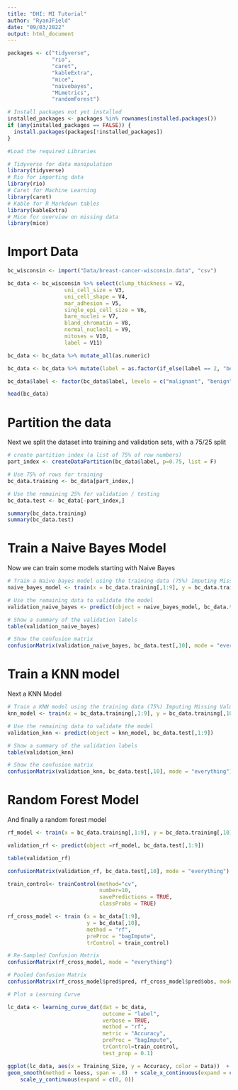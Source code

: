 ```yaml
---
title: "DHI: MI Tutorial"
author: "RyanJField"
date: "09/03/2022"
output: html_document
---
```

  
```r

packages <- c("tidyverse",
              "rio",
              "caret",
              "kableExtra",
              "mice",
              "naivebayes",
              "MLmetrics",
              "randomForest")

# Install packages not yet installed
installed_packages <- packages %in% rownames(installed.packages())
if (any(installed_packages == FALSE)) {
  install.packages(packages[!installed_packages])
}

#Load the required Libraries

# Tidyverse for data manipulation
library(tidyverse)
# Rio for importing data
library(rio)
# Caret for Machine Learning
library(caret)
# Kable for R Markdown tables
library(kableExtra)
# Mice for overview on missing data
library(mice)

```

# Import Data
```r

bc_wisconsin <- import("Data/breast-cancer-wisconsin.data", "csv")

bc_data <- bc_wisconsin %>% select(clump_thickness = V2,
                  uni_cell_size = V3,
                  uni_cell_shape = V4,
                  mar_adhesion = V5,
                  single_epi_cell_size = V6,
                  bare_nuclei = V7,
                  bland_chromatin = V8,
                  normal_nucleoli = V9,
                  mitoses = V10,
                  label = V11)

bc_data <- bc_data %>% mutate_all(as.numeric)

bc_data <- bc_data %>% mutate(label = as.factor(if_else(label == 2, "benign", "malignant")))

bc_data$label <- factor(bc_data$label, levels = c("malignant", "benign"))

head(bc_data)


```

# Partition the data
Next we split the dataset into training and validation sets, with a 75/25 split
```r
# create partition index (a list of 75% of row numbers)
part_index <- createDataPartition(bc_data$label, p=0.75, list = F)

# Use 75% of rows for training
bc_data.training <- bc_data[part_index,]

# Use the remaining 25% for validation / testing
bc_data.test <- bc_data[-part_index,]

summary(bc_data.training)
summary(bc_data.test)

```

# Train a Naive Bayes Model
Now we can train some models starting with Naive Bayes
```r

# Train a Naive bayes model using the training data (75%) Imputing Missing Values using bagImpute
naive_bayes_model <- train(x = bc_data.training[,1:9], y = bc_data.training[,10], method = 'naive_bayes', preProc = "bagImpute")

# Use the remaining data to validate the model
validation_naive_bayes <- predict(object = naive_bayes_model, bc_data.test[,1:9])

# Show a summary of the validation labels
table(validation_naive_bayes)

# Show the confusion matrix
confusionMatrix(validation_naive_bayes, bc_data.test[,10], mode = "everything")

```

# Train a KNN model
Next a KNN Model
```r

# Train a KNN model using the training data (75%) Imputing Missing Values using bagImpute
knn_model <- train(x = bc_data.training[,1:9], y = bc_data.training[,10], method = 'knn', preProc = c("center", "scale", "bagImpute"))

# Use the remaining data to validate the model
validation_knn <- predict(object = knn_model, bc_data.test[,1:9])

# Show a summary of the validation labels
table(validation_knn)

# Show the confusion matrix
confusionMatrix(validation_knn, bc_data.test[,10], mode = "everything")

```

# Random Forest Model
And finally a random forest model
```r

rf_model <- train(x = bc_data.training[,1:9], y = bc_data.training[,10], method = 'rf', preProc = "bagImpute")

validation_rf <- predict(object =rf_model, bc_data.test[,1:9])

table(validation_rf)

confusionMatrix(validation_rf, bc_data.test[,10], mode = "everything")

```

```r

train_control<- trainControl(method="cv",
                             number=10,
                             savePredictions = TRUE,
                             classProbs = TRUE)

rf_cross_model <- train (x = bc_data[1:9],
                         y = bc_data[,10],
                         method = "rf",
                         preProc = "bagImpute",
                         trControl = train_control)

# Re-Sampled Confusion Matrix
confusionMatrix(rf_cross_model, mode = "everything")

# Pooled Confusion Matrix
confusionMatrix(rf_cross_model$pred$pred, rf_cross_model$pred$obs, mode = "everything")

# Plot a Learning Curve

lc_data <- learning_curve_dat(dat = bc_data,
                              outcome = "label",
                              verbose = TRUE,
                              method = "rf",
                              metric = "Accuracy", 
                              preProc = "bagImpute",
                              trControl=train_control,
                              test_prop = 0.1)

ggplot(lc_data, aes(x = Training_Size, y = Accuracy, color = Data))  +     
geom_smooth(method = loess, span = .8)  + scale_x_continuous(expand = c(0, 0)) + 
    scale_y_continuous(expand = c(0, 0))

```